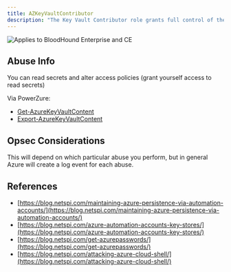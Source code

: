 ```yaml
---
title: AZKeyVaultContributor
description: "The Key Vault Contributor role grants full control of the target Key Vault. This includes the ability to read all secrets stored on the Key Vault."
---
```


<img noZoom src="/assets/enterprise-AND-community-edition-pill-tag.svg" alt="Applies to BloodHound Enterprise and CE"/>


## Abuse Info

You can read secrets and alter access policies (grant yourself access to read secrets)

Via PowerZure:

* [Get-AzureKeyVaultContent](https://powerzure.readthedocs.io/en/latest/Functions/operational.html#get-azurekeyvaultcontent)
* [Export-AzureKeyVaultContent](https://powerzure.readthedocs.io/en/latest/Functions/operational.html#export-azurekeyvaultcontent)

## Opsec Considerations
This will depend on which particular abuse you perform, but in general Azure will create a log event for each abuse.

## References

* [https://blog.netspi.com/maintaining-azure-persistence-via-automation-accounts/](https://blog.netspi.com/maintaining-azure-persistence-via-automation-accounts/)
* [https://blog.netspi.com/azure-automation-accounts-key-stores/](https://blog.netspi.com/azure-automation-accounts-key-stores/)
* [https://blog.netspi.com/get-azurepasswords/](https://blog.netspi.com/get-azurepasswords/)
* [https://blog.netspi.com/attacking-azure-cloud-shell/](https://blog.netspi.com/attacking-azure-cloud-shell/)
